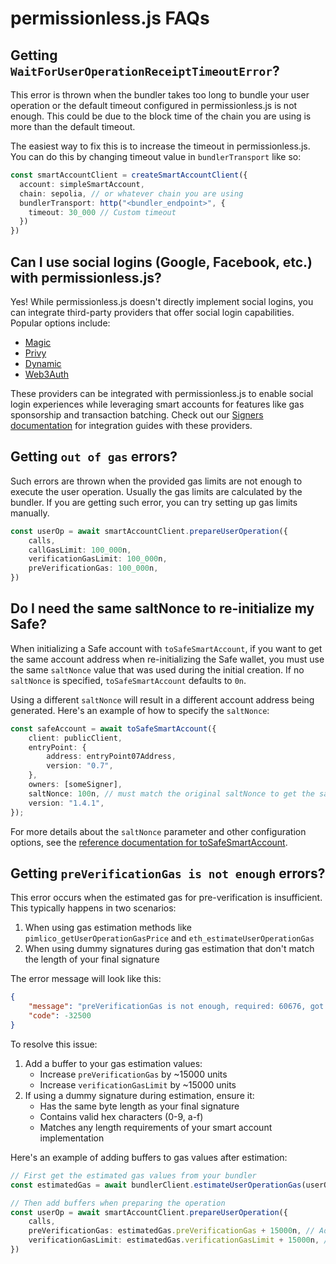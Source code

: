 
<VersionWarning version="0.2" />

# permissionless.js FAQs

## Getting `WaitForUserOperationReceiptTimeoutError`?

This error is thrown when the bundler takes too long to bundle your user operation or the default timeout configured in permissionless.js is not enough.
This could be due to the block time of the chain you are using is more than the default timeout.

The easiest way to fix this is to increase the timeout in permissionless.js. You can do this by changing timeout value in `bundlerTransport` like so:

```typescript
const smartAccountClient = createSmartAccountClient({
  account: simpleSmartAccount,
  chain: sepolia, // or whatever chain you are using
  bundlerTransport: http("<bundler_endpoint>", {
    timeout: 30_000 // Custom timeout
  })
})
```

## Can I use social logins (Google, Facebook, etc.) with permissionless.js?

Yes! While permissionless.js doesn't directly implement social logins, you can integrate third-party providers that offer social login capabilities. Popular options include:

- [Magic](https://magic.link)
- [Privy](https://privy.io)
- [Dynamic](https://www.dynamic.xyz)
- [Web3Auth](https://web3auth.io)

These providers can be integrated with permissionless.js to enable social login experiences while leveraging smart accounts for features like gas sponsorship and transaction batching. Check out our [Signers documentation](/permissionless/how-to/signers) for integration guides with these providers.

## Getting `out of gas` errors?

Such errors are thrown when the provided gas limits are not enough to execute the user operation. Usually the gas limits are calculated by the bundler. If you are getting such error, you can try setting up gas limits manually.

```typescript
const userOp = await smartAccountClient.prepareUserOperation({
    calls,
    callGasLimit: 100_000n,
    verificationGasLimit: 100_000n,
    preVerificationGas: 100_000n,
})
```

## Do I need the same saltNonce to re-initialize my Safe?

When initializing a Safe account with `toSafeSmartAccount`, if you want to get the same account address when re-initializing the Safe wallet, you must use the same `saltNonce` value that was used during the initial creation. If no `saltNonce` is specified, `toSafeSmartAccount` defaults to `0n`.

Using a different `saltNonce` will result in a different account address being generated. Here's an example of how to specify the `saltNonce`:

```typescript
const safeAccount = await toSafeSmartAccount({
    client: publicClient,
    entryPoint: {
        address: entryPoint07Address,
        version: "0.7",
    },
    owners: [someSigner],
    saltNonce: 100n, // must match the original saltNonce to get the same address
    version: "1.4.1",
});
```

For more details about the `saltNonce` parameter and other configuration options, see the [reference documentation for toSafeSmartAccount](/permissionless/reference/accounts/toSafeSmartAccount#saltnonce).

## Getting `preVerificationGas is not enough` errors?

This error occurs when the estimated gas for pre-verification is insufficient. This typically happens in two scenarios:

1. When using gas estimation methods like `pimlico_getUserOperationGasPrice` and `eth_estimateUserOperationGas`
2. When using dummy signatures during gas estimation that don't match the length of your final signature

The error message will look like this:
```json
{
    "message": "preVerificationGas is not enough, required: 60676, got: 48550",
    "code": -32500
}
```

To resolve this issue:

1. Add a buffer to your gas estimation values:
   - Increase `preVerificationGas` by ~15000 units
   - Increase `verificationGasLimit` by ~15000 units
2. If using a dummy signature during estimation, ensure it:
   - Has the same byte length as your final signature
   - Contains valid hex characters (0-9, a-f)
   - Matches any length requirements of your smart account implementation

Here's an example of adding buffers to gas values after estimation:

```typescript
// First get the estimated gas values from your bundler
const estimatedGas = await bundlerClient.estimateUserOperationGas(userOperation)

// Then add buffers when preparing the operation
const userOp = await smartAccountClient.prepareUserOperation({
    calls,
    preVerificationGas: estimatedGas.preVerificationGas + 15000n, // Add buffer
    verificationGasLimit: estimatedGas.verificationGasLimit + 15000n, // Add buffer
})
```
